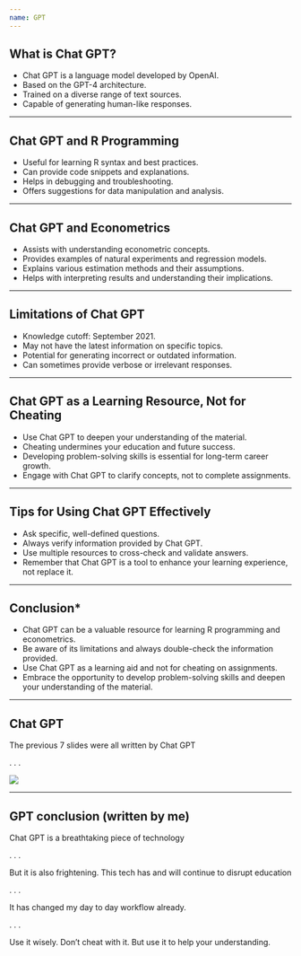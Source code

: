```yaml
---
name: GPT
---
```


## What is Chat GPT?

- Chat GPT is a language model developed by OpenAI.
- Based on the GPT-4 architecture.
- Trained on a diverse range of text sources.
- Capable of generating human-like responses.

---

## Chat GPT and R Programming

- Useful for learning R syntax and best practices.
- Can provide code snippets and explanations.
- Helps in debugging and troubleshooting.
- Offers suggestions for data manipulation and analysis.

---

## Chat GPT and Econometrics

- Assists with understanding econometric concepts.
- Provides examples of natural experiments and regression models.
- Explains various estimation methods and their assumptions.
- Helps with interpreting results and understanding their implications.

---

## Limitations of Chat GPT

- Knowledge cutoff: September 2021.
- May not have the latest information on specific topics.
- Potential for generating incorrect or outdated information.
- Can sometimes provide verbose or irrelevant responses.

---

## Chat GPT as a Learning Resource, Not for Cheating

- Use Chat GPT to deepen your understanding of the material.
- Cheating undermines your education and future success.
- Developing problem-solving skills is essential for long-term career growth.
- Engage with Chat GPT to clarify concepts, not to complete assignments.


---

## Tips for Using Chat GPT Effectively

- Ask specific, well-defined questions.
- Always verify information provided by Chat GPT.
- Use multiple resources to cross-check and validate answers.
- Remember that Chat GPT is a tool to enhance your learning experience, not replace it.

---

## Conclusion*

- Chat GPT can be a valuable resource for learning R programming and econometrics.
- Be aware of its limitations and always double-check the information provided.
- Use Chat GPT as a learning aid and not for cheating on assignments.
- Embrace the opportunity to develop problem-solving skills and deepen your understanding of the material.


---

## Chat GPT

The previous 7 slides were all written by Chat GPT

. . .

![](./images/gpt.png)

---

## GPT conclusion (written by me)

Chat GPT is a breathtaking piece of technology

. . .

But it is also frightening. [This tech has and will continue to disrupt education]{.fragment}

. . .

It has changed my day to day workflow already.

. . .

Use it wisely. [Don't cheat with it.]{.fragment} [But use it to help your understanding.]{.fragment}